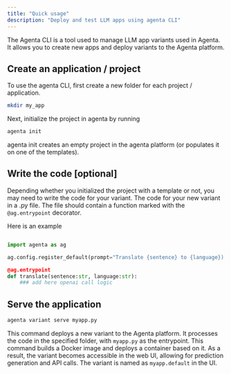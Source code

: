 ```yaml
---
title: "Quick usage"
description: "Deploy and test LLM apps using agenta CLI"
---
```



The Agenta CLI is a tool used to manage LLM app variants used in Agenta. It allows you to create new apps and deploy variants to the Agenta platform. 

## Create an application / project

To use the agenta CLI, first create a new folder for each project / application.

```bash
mkdir my_app
```

Next, initialize the project in agenta by running

```bash
agenta init
```

agenta init creates an empty project in the agenta platform (or populates it on one of the templates).

## Write the code [optional]
Depending whether you initialized the project with a template or not, you may need to write the code for your variant.
The code for your new variant in a .py file. The file should contain a function marked with the `@ag.entrypoint` decorator. 

Here is an example
```python

import agenta as ag

ag.config.register_default(prompt="Translate {sentence} to {language})

@ag.entrypoint
def translate(sentence:str, language:str):
    ### add here openai call logic
```
## Serve the application

```bash
agenta variant serve myapp.py
```

This command deploys a new variant to the Agenta platform. It processes the code in the specified folder, with `myapp.py` as the entrypoint. This command builds a Docker image and deploys a container based on it. As a result, the variant becomes accessible in the web UI, allowing for prediction generation and API calls. The variant is named as `myapp.default` in the UI.
